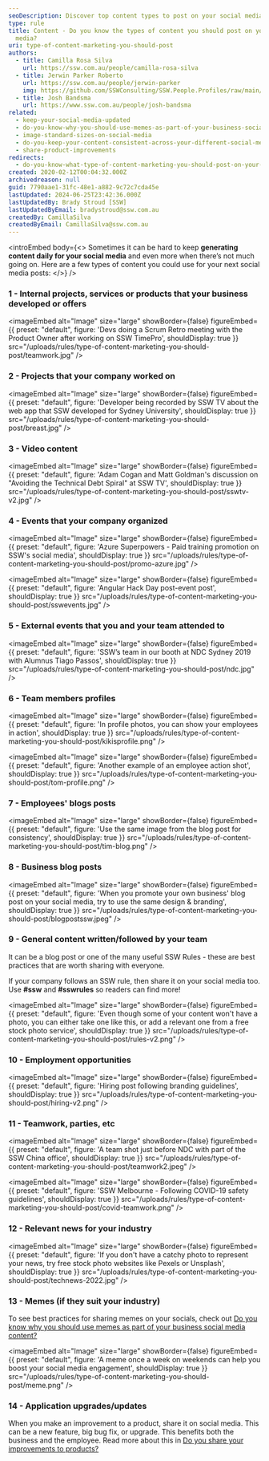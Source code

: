 ```yaml
---
seoDescription: Discover top content types to post on your social media for effective marketing strategies
type: rule
title: Content - Do you know the types of content you should post on your social
  media?
uri: type-of-content-marketing-you-should-post
authors:
  - title: Camilla Rosa Silva
    url: https://ssw.com.au/people/camilla-rosa-silva
  - title: Jerwin Parker Roberto
    url: https://ssw.com.au/people/jerwin-parker
    img: https://github.com/SSWConsulting/SSW.People.Profiles/raw/main/Jerwin-Parker/Images/Jerwin-Parker-Profile.jpg
  - title: Josh Bandsma
    url: https://www.ssw.com.au/people/josh-bandsma
related:
  - keep-your-social-media-updated
  - do-you-know-why-you-should-use-memes-as-part-of-your-business-social-media-content
  - image-standard-sizes-on-social-media
  - do-you-keep-your-content-consistent-across-your-different-social-media-platforms
  - share-product-improvements
redirects:
  - do-you-know-what-type-of-content-marketing-you-should-post-on-your-socials
created: 2020-02-12T00:04:32.000Z
archivedreason: null
guid: 7790aae1-31fc-48e1-a882-9c72c7cda45e
lastUpdated: 2024-06-25T23:42:36.000Z
lastUpdatedBy: Brady Stroud [SSW]
lastUpdatedByEmail: bradystroud@ssw.com.au
createdBy: CamillaSilva
createdByEmail: CamillaSilva@ssw.com.au
---
```


<introEmbed
  body={<>
Sometimes it can be hard to keep **generating content daily for your social media** and even more when there’s not much going on. Here are a few types of content you could use for your next social media posts:
  </>}
/>
### 1 - Internal projects, services or products that your business developed or offers


<imageEmbed
  alt="Image"
  size="large"
  showBorder={false}
  figureEmbed={{
    preset: "default",
    figure: 'Devs doing a Scrum Retro meeting with the Product Owner after working on SSW TimePro',
    shouldDisplay: true
  }}
  src="/uploads/rules/type-of-content-marketing-you-should-post/teamwork.jpg"
/>

### 2 - Projects that your company worked on


<imageEmbed
  alt="Image"
  size="large"
  showBorder={false}
  figureEmbed={{
    preset: "default",
    figure: 'Developer being recorded by SSW TV about the web app that SSW developed for Sydney University',
    shouldDisplay: true
  }}
  src="/uploads/rules/type-of-content-marketing-you-should-post/breast.jpg"
/>

### 3 - Video content


<imageEmbed
  alt="Image"
  size="large"
  showBorder={false}
  figureEmbed={{
    preset: "default",
    figure: 'Adam Cogan and Matt Goldman\'s discussion on "Avoiding the Technical Debt Spiral" at SSW TV',
    shouldDisplay: true
  }}
  src="/uploads/rules/type-of-content-marketing-you-should-post/sswtv-v2.jpg"
/>

### 4 - Events that your company organized


<imageEmbed
  alt="Image"
  size="large"
  showBorder={false}
  figureEmbed={{
    preset: "default",
    figure: 'Azure Superpowers - Paid training promotion on SSW\'s social media',
    shouldDisplay: true
  }}
  src="/uploads/rules/type-of-content-marketing-you-should-post/promo-azure.jpg"
/>


<imageEmbed
  alt="Image"
  size="large"
  showBorder={false}
  figureEmbed={{
    preset: "default",
    figure: 'Angular Hack Day post-event post',
    shouldDisplay: true
  }}
  src="/uploads/rules/type-of-content-marketing-you-should-post/sswevents.jpg"
/>

### 5 - External events that you and your team attended to


<imageEmbed
  alt="Image"
  size="large"
  showBorder={false}
  figureEmbed={{
    preset: "default",
    figure: 'SSW’s team in our booth at NDC Sydney 2019 with Alumnus Tiago Passos',
    shouldDisplay: true
  }}
  src="/uploads/rules/type-of-content-marketing-you-should-post/ndc.jpg"
/>

### 6 - Team members profiles


<imageEmbed
  alt="Image"
  size="large"
  showBorder={false}
  figureEmbed={{
    preset: "default",
    figure: 'In profile photos, you can show your employees in action',
    shouldDisplay: true
  }}
  src="/uploads/rules/type-of-content-marketing-you-should-post/kikisprofile.png"
/>


<imageEmbed
  alt="Image"
  size="large"
  showBorder={false}
  figureEmbed={{
    preset: "default",
    figure: 'Another example of an employee action shot',
    shouldDisplay: true
  }}
  src="/uploads/rules/type-of-content-marketing-you-should-post/tom-profile.png"
/>

### 7 - Employees' blogs posts


<imageEmbed
  alt="Image"
  size="large"
  showBorder={false}
  figureEmbed={{
    preset: "default",
    figure: 'Use the same image from the blog post for consistency',
    shouldDisplay: true
  }}
  src="/uploads/rules/type-of-content-marketing-you-should-post/tim-blog.png"
/>

### 8 - Business blog posts


<imageEmbed
  alt="Image"
  size="large"
  showBorder={false}
  figureEmbed={{
    preset: "default",
    figure: 'When you promote your own business\' blog post on your social media, try to use the same design & branding',
    shouldDisplay: true
  }}
  src="/uploads/rules/type-of-content-marketing-you-should-post/blogpostssw.jpeg"
/>

### 9 - General content written/followed by your team

It can be a blog post or one of the many useful SSW Rules - these are best practices that are worth sharing with everyone.

If your company follows an SSW rule, then share it on your social media too. Use **\#ssw** and **\#sswrules** so readers can find more!


<imageEmbed
  alt="Image"
  size="large"
  showBorder={false}
  figureEmbed={{
    preset: "default",
    figure: 'Even though some of your content won\'t have a photo, you can either take one like this, or add a relevant one from a free stock photo service',
    shouldDisplay: true
  }}
  src="/uploads/rules/type-of-content-marketing-you-should-post/rules-v2.png"
/>

### 10 - Employment opportunities


<imageEmbed
  alt="Image"
  size="large"
  showBorder={false}
  figureEmbed={{
    preset: "default",
    figure: 'Hiring post following branding guidelines',
    shouldDisplay: true
  }}
  src="/uploads/rules/type-of-content-marketing-you-should-post/hiring-v2.png"
/>

### 11 - Teamwork, parties, etc


<imageEmbed
  alt="Image"
  size="large"
  showBorder={false}
  figureEmbed={{
    preset: "default",
    figure: 'A team shot just before NDC with part of the SSW China office',
    shouldDisplay: true
  }}
  src="/uploads/rules/type-of-content-marketing-you-should-post/teamwork2.jpeg"
/>


<imageEmbed
  alt="Image"
  size="large"
  showBorder={false}
  figureEmbed={{
    preset: "default",
    figure: 'SSW Melbourne - Following COVID-19 safety guidelines',
    shouldDisplay: true
  }}
  src="/uploads/rules/type-of-content-marketing-you-should-post/covid-teamwork.png"
/>

### 12 - Relevant news for your industry


<imageEmbed
  alt="Image"
  size="large"
  showBorder={false}
  figureEmbed={{
    preset: "default",
    figure: 'If you don\'t have a catchy photo to represent your news, try free stock photo websites like Pexels or Unsplash',
    shouldDisplay: true
  }}
  src="/uploads/rules/type-of-content-marketing-you-should-post/technews-2022.jpg"
/>

### 13 - Memes (if they suit your industry)

To see best practices for sharing memes on your socials, check out [Do you know why you should use memes as part of your business social media content?](/do-you-know-why-you-should-use-memes-as-part-of-your-business-social-media-content)


<imageEmbed
  alt="Image"
  size="large"
  showBorder={false}
  figureEmbed={{
    preset: "default",
    figure: 'A meme once a week on weekends can help you boost your social media engagement',
    shouldDisplay: true
  }}
  src="/uploads/rules/type-of-content-marketing-you-should-post/meme.png"
/>

### 14 - Application upgrades/updates

When you make an improvement to a product, share it on social media. This can be a new feature, big bug fix, or upgrade. This benefits both the business and the employee.
Read more about this in [Do you share your improvements to products?](/share-product-improvements)
